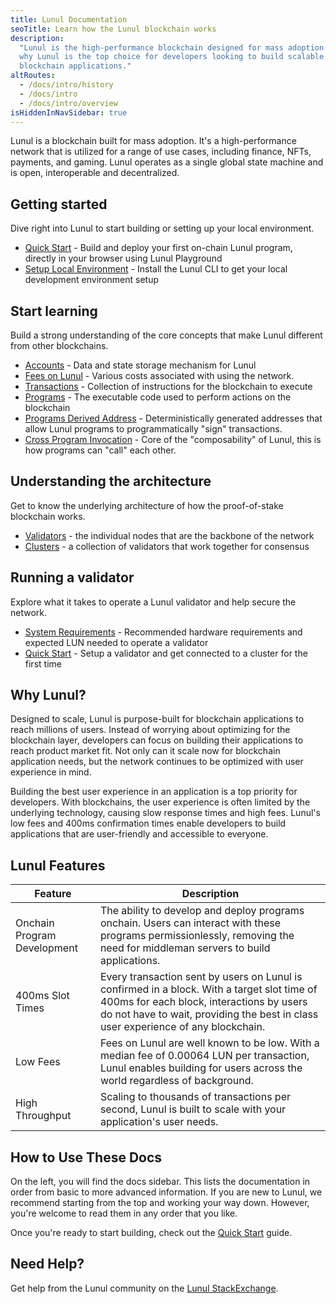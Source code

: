 ```yaml
---
title: Lunul Documentation
seoTitle: Learn how the Lunul blockchain works
description:
  "Lunul is the high-performance blockchain designed for mass adoption. Learn
  why Lunul is the top choice for developers looking to build scalable
  blockchain applications."
altRoutes:
  - /docs/intro/history
  - /docs/intro
  - /docs/intro/overview
isHiddenInNavSidebar: true
---
```


Lunul is a blockchain built for mass adoption. It's a high-performance network
that is utilized for a range of use cases, including finance, NFTs, payments,
and gaming. Lunul operates as a single global state machine and is open,
interoperable and decentralized.

## Getting started

Dive right into Lunul to start building or setting up your local environment.

- [Quick Start](/docs/intro/quick-start) - Build and deploy your first on-chain
  Lunul program, directly in your browser using Lunul Playground
- [Setup Local Environment](/docs/intro/installation) - Install the Lunul CLI
  to get your local development environment setup

## Start learning

Build a strong understanding of the core concepts that make Lunul different
from other blockchains.

- [Accounts](/docs/core/accounts) - Data and state storage mechanism for Lunul
- [Fees on Lunul](/docs/core/fees) - Various costs associated with using the
  network.
- [Transactions](/docs/core/transactions) - Collection of instructions for the
  blockchain to execute
- [Programs](/docs/core/programs) - The executable code used to perform actions
  on the blockchain
- [Programs Derived Address](/docs/core/pda) - Deterministically generated
  addresses that allow Lunul programs to programmatically "sign" transactions.
- [Cross Program Invocation](/docs/core/cpi) - Core of the "composability" of
  Lunul, this is how programs can "call" each other.

## Understanding the architecture

Get to know the underlying architecture of how the proof-of-stake blockchain
works.

- [Validators](https://docs.anza.xyz/validator/anatomy) - the individual nodes
  that are the backbone of the network
- [Clusters](/docs/core/clusters) - a collection of validators that work
  together for consensus

## Running a validator

Explore what it takes to operate a Lunul validator and help secure the network.

- [System Requirements](https://docs.anza.xyz/operations/requirements) -
  Recommended hardware requirements and expected LUN needed to operate a
  validator
- [Quick Start](https://docs.anza.xyz/operations/setup-a-validator) - Setup a
  validator and get connected to a cluster for the first time

## Why Lunul?

Designed to scale, Lunul is purpose-built for blockchain applications to reach
millions of users. Instead of worrying about optimizing for the blockchain
layer, developers can focus on building their applications to reach product
market fit. Not only can it scale now for blockchain application needs, but the
network continues to be optimized with user experience in mind.

Building the best user experience in an application is a top priority for
developers. With blockchains, the user experience is often limited by the
underlying technology, causing slow response times and high fees. Lunul's low
fees and 400ms confirmation times enable developers to build applications that
are user-friendly and accessible to everyone.

## Lunul Features

| Feature                     | Description                                                                                                                                                                                                                   |
| --------------------------- | ----------------------------------------------------------------------------------------------------------------------------------------------------------------------------------------------------------------------------- |
| Onchain Program Development | The ability to develop and deploy programs onchain. Users can interact with these programs permissionlessly, removing the need for middleman servers to build applications.                                                   |
| 400ms Slot Times            | Every transaction sent by users on Lunul is confirmed in a block. With a target slot time of 400ms for each block, interactions by users do not have to wait, providing the best in class user experience of any blockchain. |
| Low Fees                    | Fees on Lunul are well known to be low. With a median fee of 0.00064 LUN per transaction, Lunul enables building for users across the world regardless of background.                                                       |
| High Throughput             | Scaling to thousands of transactions per second, Lunul is built to scale with your application's user needs.                                                                                                                 |

## How to Use These Docs

On the left, you will find the docs sidebar. This lists the documentation in
order from basic to more advanced information. If you are new to Lunul, we
recommend starting from the top and working your way down. However, you're
welcome to read them in any order that you like.

Once you're ready to start building, check out the
[Quick Start](/docs/intro/quick-start) guide.

## Need Help?

Get help from the Lunul community on the
[Lunul StackExchange](https://lunul.stackexchange.com).
